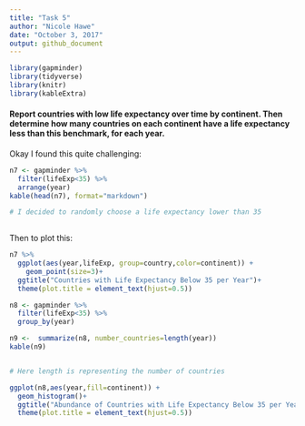 ```yaml
---
title: "Task 5"
author: "Nicole Hawe"
date: "October 3, 2017"
output: github_document
---
```


```r
library(gapminder)
library(tidyverse)
library(knitr)
library(kableExtra)
```

#### Report countries with low life expectancy over time by continent. Then determine how many countries on each continent have a life expectancy less than this benchmark, for each year.


Okay I found this quite challenging:

```r
n7 <- gapminder %>%
  filter(lifeExp<35) %>%
  arrange(year) 
kable(head(n7), format="markdown")

# I decided to randomly choose a life expectancy lower than 35
  
```
Then to plot this:

```r
n7 %>% 
  ggplot(aes(year,lifeExp, group=country,color=continent)) + 
    geom_point(size=3)+
  ggtitle("Countries with Life Expectancy Below 35 per Year")+
  theme(plot.title = element_text(hjust=0.5))
```
```r
n8 <- gapminder %>%
  filter(lifeExp<35) %>%
  group_by(year) 

n9 <-  summarize(n8, number_countries=length(year))
kable(n9)


# Here length is representing the number of countries 
```

```r
ggplot(n8,aes(year,fill=continent)) +
  geom_histogram()+
  ggtitle("Abundance of Countries with Life Expectancy Below 35 per Year")+
  theme(plot.title = element_text(hjust=0.5))
```

